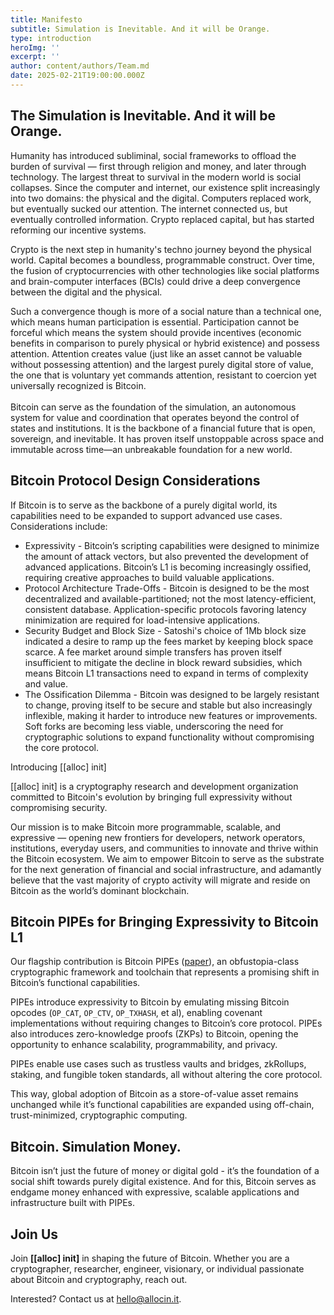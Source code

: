 ```yaml
---
title: Manifesto
subtitle: Simulation is Inevitable. And it will be Orange.
type: introduction
heroImg: ''
excerpt: ''
author: content/authors/Team.md
date: 2025-02-21T19:00:00.000Z
---
```


## The Simulation is Inevitable. And it will be Orange.

Humanity has introduced subliminal, social frameworks to offload the burden of survival — first through religion and money, and later through technology. The largest threat to survival in the modern world is social collapses. Since the computer and internet, our existence split increasingly into two domains: the physical and the digital.  Computers replaced work, but eventually sucked our attention. The internet connected us, but eventually controlled information. Crypto replaced capital, but has started reforming our incentive systems.

Crypto is the next step in humanity's techno journey beyond the physical world. Capital becomes a boundless, programmable construct. Over time, the fusion of cryptocurrencies with other technologies like social platforms and brain-computer interfaces (BCIs) could drive a deep convergence between the digital and the physical.

Such a convergence though is more of a social nature than a technical one, which means human participation is essential. Participation cannot be forceful which means the system should provide incentives (economic benefits in comparison to purely physical or hybrid existence) and possess attention. Attention creates value (just like an asset cannot be valuable without possessing attention) and the largest purely digital store of value, the one that is voluntary yet commands attention, resistant to coercion yet universally recognized is Bitcoin.\
\
Bitcoin can serve as the foundation of the simulation, an autonomous system for value and coordination that operates beyond the control of states and institutions. It is the backbone of a financial future that is open, sovereign, and inevitable. It has proven itself unstoppable across space and immutable across time—an unbreakable foundation for a new world.

## Bitcoin Protocol Design Considerations

If Bitcoin is to serve as the backbone of a purely digital world, its capabilities need to be expanded to support advanced use cases. Considerations include:

* Expressivity - Bitcoin’s scripting capabilities were designed to minimize the amount of attack vectors, but also prevented the development of advanced applications. Bitcoin’s L1 is becoming increasingly ossified, requiring creative approaches to build valuable applications.
* Protocol Architecture Trade-Offs - Bitcoin is designed to be the most decentralized and available-partitioned; not the most latency-efficient, consistent database. Application-specific protocols favoring latency minimization are required for load-intensive applications.
* Security Budget and Block Size  - Satoshi's choice of 1Mb block size indicated a desire to ramp up the fees market by keeping block space scarce. A fee market around simple transfers has proven itself insufficient to mitigate the decline in block reward subsidies, which means Bitcoin L1 transactions need to expand in terms of complexity and value.
* The Ossification Dilemma - Bitcoin was designed to be largely resistant to change, proving itself to be secure and stable but also increasingly inflexible, making it harder to introduce new features or improvements. Soft forks are becoming less viable, underscoring the need for cryptographic solutions to expand functionality without compromising the core protocol.

Introducing \[\[alloc] init]

\[\[alloc] init] is a cryptography research and development organization committed to Bitcoin's evolution by bringing full expressivity without compromising security.

Our mission is to make Bitcoin more programmable, scalable, and expressive — opening new frontiers for developers, network operators, institutions, everyday users, and communities to innovate and thrive within the Bitcoin ecosystem. We aim to empower Bitcoin to serve as the substrate for the next generation of financial and social infrastructure, and adamantly believe that the vast majority of crypto activity will migrate and reside on Bitcoin as the world’s dominant blockchain.

## Bitcoin PIPEs for Bringing Expressivity to Bitcoin L1

Our flagship contribution is Bitcoin PIPEs ([paper](https://www.allocin.it/uploads/placeholder-bitcoin.pdf)), an obfustopia-class cryptographic framework and toolchain that represents a promising shift in Bitcoin’s functional capabilities.

PIPEs introduce expressivity to Bitcoin by emulating missing Bitcoin opcodes (`OP_CAT`, `OP_CTV`, `OP_TXHASH`, et al), enabling covenant implementations without requiring changes to Bitcoin’s core protocol. PIPEs also introduces zero-knowledge proofs (ZKPs) to Bitcoin, opening the opportunity to enhance scalability, programmability, and privacy.

PIPEs enable use cases such as trustless vaults and bridges, zkRollups, staking, and fungible token standards, all without altering the core protocol.

This way, global adoption of Bitcoin as a store-of-value asset remains unchanged while it’s functional capabilities are expanded using off-chain, trust-minimized, cryptographic computing.

## Bitcoin. Simulation Money.

Bitcoin isn’t just the future of money or digital gold - it’s the foundation of a social shift towards purely digital existence. And for this, Bitcoin serves as endgame money enhanced with expressive, scalable applications and infrastructure built with PIPEs.

## Join Us

Join **\[\[alloc] init]** in shaping the future of Bitcoin. Whether you are a cryptographer, researcher, engineer, visionary, or individual passionate about Bitcoin and cryptography, reach out.

Interested? Contact us at [hello@allocin.it](mailto\:hello@allocin.it).
